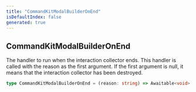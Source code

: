 ```yaml
---
title: "CommandKitModalBuilderOnEnd"
isDefaultIndex: false
generated: true
---
```



<!-- This file was generated from the CommandKit source. Do not modify. Instead, re-run the "docgen" script -->


## CommandKitModalBuilderOnEnd

<GenerationInfo sourceFile="packages/commandkit/src/components/interactive/modal/ModalKit.ts" sourceLine="51" packageName="commandkit" />

The handler to run when the interaction collector ends. This handler is called with the reason as the first argument.
If the first argument is null, it means that the interaction collector has been destroyed.

```ts title="Signature"
type CommandKitModalBuilderOnEnd = (reason: string) => Awaitable<void>
```
